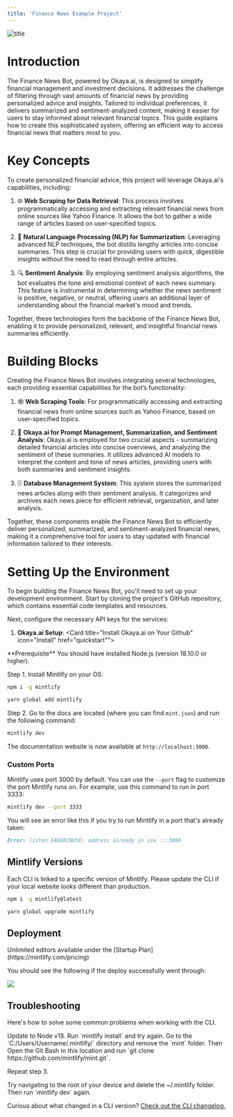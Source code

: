 ```yaml
---
title: 'Finance News Example Project'
---
```

![title](/images/news_bot.png)

# Introduction

The Finance News Bot, powered by Okaya.ai, is designed to simplify financial management and investment decisions.
It addresses the challenge of filtering through vast amounts of financial news by providing personalized advice and insights. 
Tailored to individual preferences, it delivers summarized and sentiment-analyzed content, making it easier for users to stay informed about relevant financial topics. 
This guide explains how to create this sophisticated system, offering an efficient way to access financial news that matters most to you.




# Key Concepts 

To create personalized financial advice, this project will leverage Okaya.ai's capabilities, including:

  1. 🌐 **Web Scraping for Data Retrieval**: This process involves programmatically accessing and extracting relevant financial news from online sources like Yahoo Finance. It allows the bot to gather a wide range of articles based on user-specified topics.

  2. 💬 **Natural Language Processing (NLP) for Summarization**: Leveraging advanced NLP techniques, the bot distills lengthy articles into concise summaries. This step is crucial for providing users with quick, digestible insights without the need to read through entire articles.

  3. 🔍 **Sentiment Analysis**: By employing sentiment analysis algorithms, the bot evaluates the tone and emotional context of each news summary. This feature is instrumental in determining whether the news sentiment is positive, negative, or neutral, offering users an additional layer of understanding about the financial market's mood and trends.

Together, these technologies form the backbone of the Finance News Bot, enabling it to provide personalized, relevant, and insightful financial news summaries efficiently.


# Building Blocks 

Creating the Finance News Bot involves integrating several technologies, each providing essential capabilities for the bot’s functionality:

  1. 🕸️ **Web Scraping Tools**: For programmatically accessing and extracting financial news from online sources such as Yahoo Finance, based on user-specified topics.

  2. 🧠 **Okaya.ai for Prompt Management, Summarization, and Sentiment Analysis**: Okaya.ai is employed for two crucial aspects - summarizing detailed financial articles into concise overviews, and analyzing the sentiment of these summaries. It utilizes advanced AI models to interpret the content and tone of news articles, providing users with both summaries and sentiment insights.

  3. 🗄️ **Database Management System**: This system stores the summarized news articles along with their sentiment analysis. It categorizes and archives each news piece for efficient retrieval, organization, and later analysis.

Together, these components enable the Finance News Bot to efficiently deliver personalized, summarized, and sentiment-analyzed financial news, making it a comprehensive tool for users to stay updated with financial information tailored to their interests.



# Setting Up the Environment

To begin building the Finance News Bot, you'll need to set up your development environment. 
Start by cloning the project's GitHub repository, which contains essential code templates and resources.

Next, configure the necessary API keys for the services:

  1. **Okaya.ai Setup**:
      <Card title="Install Okaya.ai on Your Github" icon="Install" href="quickstart"">
      </Card>






<Info>
  **Prerequisite** You should have installed Node.js (version 18.10.0 or
  higher).
</Info>

Step 1. Install Mintlify on your OS:

<CodeGroup>

```bash npm
npm i -g mintlify
```

```bash yarn
yarn global add mintlify
```

</CodeGroup>

Step 2. Go to the docs are located (where you can find `mint.json`) and run the following command:

```bash
mintlify dev
```

The documentation website is now available at `http://localhost:3000`.

### Custom Ports

Mintlify uses port 3000 by default. You can use the `--port` flag to customize the port Mintlify runs on. For example, use this command to run in port 3333:

```bash
mintlify dev --port 3333
```

You will see an error like this if you try to run Mintlify in a port that's already taken:

```md
Error: listen EADDRINUSE: address already in use :::3000
```

## Mintlify Versions

Each CLI is linked to a specific version of Mintlify. Please update the CLI if your local website looks different than production.

<CodeGroup>

```bash npm
npm i -g mintlify@latest
```

```bash yarn
yarn global upgrade mintlify
```

</CodeGroup>

## Deployment

<Tip>
  Unlimited editors available under the [Startup
  Plan](https://mintlify.com/pricing)
</Tip>

You should see the following if the deploy successfully went through:

<Frame>
  <img src="/images/checks-passed.png" style={{ borderRadius: '0.5rem' }} />
</Frame>

## Troubleshooting

Here's how to solve some common problems when working with the CLI.

<AccordionGroup>
  <Accordion title="Mintlify is not loading">
    Update to Node v18. Run `mintlify install` and try again.
  </Accordion>
  <Accordion title="No such file or directory on Windows">
Go to the `C:/Users/Username/.mintlify/` directory and remove the `mint`
folder. Then Open the Git Bash in this location and run `git clone
https://github.com/mintlify/mint.git`.

Repeat step 3.

  </Accordion>
  <Accordion title="Getting an unknown error">
    Try navigating to the root of your device and delete the ~/.mintlify folder.
    Then run `mintlify dev` again.
  </Accordion>
</AccordionGroup>

Curious about what changed in a CLI version? [Check out the CLI changelog.](/changelog/command-line)
